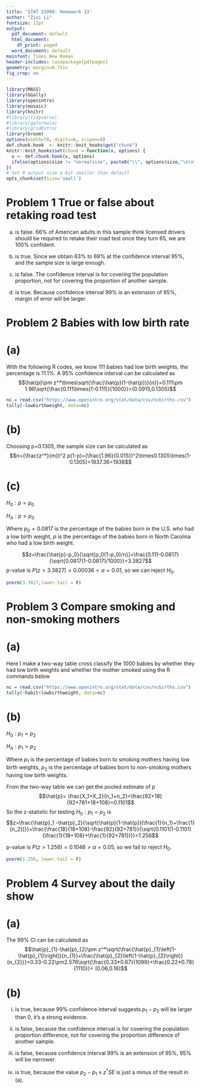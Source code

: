 ```yaml
---
title: 'STAT 22000: Homework 13'
author: "Zixi Li"
fontsize: 12pt
output:
  pdf_document: default
  html_document:
    df_print: paged
  word_document: default
mainfont: Times New Roman
header-includes: \usepackage{pdfpages}
geometry: margin=0.75in
fig_crop: no
---
```


```r
library(MASS)
library(GGally)
library(openintro)
library(mosaic)
library(knitr)
#library(tidyverse)
#library(ggformula)
#library(gridExtra)
library(broom)
options(width=70, digits=6, scipen=8)
def.chunk.hook  <- knitr::knit_hooks$get("chunk")
knitr::knit_hooks$set(chunk = function(x, options) {
  x <- def.chunk.hook(x, options)
  ifelse(options$size != "normalsize", paste0("\\", options$size,"\n\n", x, "\n\n \\normalsize"), x)
})
# Set R output size a bit smaller than default
opts_chunk$set(size='small') 
```
# Problem 1 True or false about retaking road test
(a) is false. 66\% of American adults in this sample think licensed drivers should be required to retake their road test once they turn 65, we are 100\% confident.

(b) is true. Since we obtain 63% to 69% at the confidence interval 95%, and the sample size is large enough.

(c) is false. The confidence interval is for covering the population proportion, not for covering the proportion of another sample.

(d) is true. Because confidence interval 99% is an extension of 95%, margin of error will be larger.

# Problem 2 Babies with low birth rate
# (a)
With the following R codes, we know 111 babies had low birth weights, the percentage is 11.1\%. A 95\% confidence interval can be calculated as
$$\hat{p}\pm z^*\times\sqrt{\frac{\hat{p}(1-\hat{p})}{n}}=0.111\pm 1.96\sqrt{\frac{0.111\times(1-0.111)}{1000}}=(0.0915,0.1305)$$
```r
nc = read.csv("https://www.openintro.org/stat/data/csv/ncbirths.csv")
tally(~lowbirthweight, data=nc)
```

# (b)
Choosing p=0.1305, the sample size can be calculated as
$$n=(\frac{z^*}{m})^2 p(1-p)=(\frac{1.96}{0.015})^2\times0.1305\times(1-0.1305)=1937.36=1938$$

# (c)
$H_0: p=p_0$ 

$H_A:p>p_0$

Where $p_0=0.0817$ is the percentage of the babies born in the U.S. who had a low birth weight, $p$ is the percentage of the babies born in North Carolina who had a low birth weight.

$$z=\frac{\hat{p}-p_0}{\sqrt{p_0(1-p_0)/n}}=\frac{0.111-0.0817}{\sqrt{0.0817(1-0.0817)/1000}}=3.3827$$
p-value is $P(z>3.3827)=0.00036<\alpha=0.01$, so we can reject $H_0$.
```r
pnorm(3.3827,lower.tail = F)
```

# Problem 3 Compare smoking and non-smoking mothers
# (a)
Here I make a two-way table cross classify the 1000 babies by whether they had low birth weights and whether the mother smoked using the R commands below
```r
nc = read.csv("https://www.openintro.org/stat/data/csv/ncbirths.csv")
tally(~habit+lowbirthweight, data=nc)
```

# (b)
$H_0: p_1=p_2$ 

$H_A:p_1>p_2$

Where $p_1$ is the percentage of babies born to smoking mothers having low birth weights, $p_2$ is the percentage of babies born to non-smoking mothers having low birth weights.

From the two-way table we can get the pooled estimate of p
$$\hat{p}= \frac{X_1+X_2}{n_1+n_2}=\frac{92+18}{92+781+18+108}=0.1101$$
So the z-statistic for testing $H_0: p_1=p_2$ is
$$z=\frac{\hat{p}_1 -\hat{p}_2}{\sqrt{\hat{p}(1-\hat{p})(\frac{1}{n_1}+\frac{1}{n_2})}}=\frac{\frac{18}{18+108}-\frac{92}{92+781}}{\sqrt{0.1101(1-0.1101)(\frac{1}{18+108}+\frac{1}{92+781})}}=1.256$$

p-value is $P(z>1.256)=0.1046>\alpha=0.05$, so we fail to reject $H_0$.
```r
pnorm(1.256, lower.tail = F)
```

# Problem 4 Survey about the daily show
# (a)
The 99\% CI can be calculated as
$$\hat{p}_{1}-\hat{p}_{2}\pm z^*\sqrt{\frac{\hat{p}_{1}\left(1-\hat{p}_{1}\right)}{n_{1}}+\frac{\hat{p}_{2}\left(1-\hat{p}_{2}\right)}{n_{2}}}=0.33-0.22\pm2.576\sqrt{\frac{0.33*0.67}{1099}+\frac{0.22*0.78}{1110}}= (0.06,0.16)$$

# (b)
(i) is true, because 99\% confidence interval suggests $p_1 - p_2$ will be larger than 0, it’s a strong evidence.

(ii) is false, because the confidence interval is for covering the population proportion difference, not for covering the proportion difference of another sample.

(iii) is false, because confidence interval 99\% is an extension of 95%, 95% will be narrower.

(iv) is true, because the value $p_2-p_1\pm z^* SE$ is just a minus of the result in (a).
